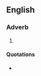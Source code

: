 ==English==

===Adverb===
{{en-adv}}

# {{archaic spelling of|en|withal}}

====Quotations====
* {{seeCites|en}}